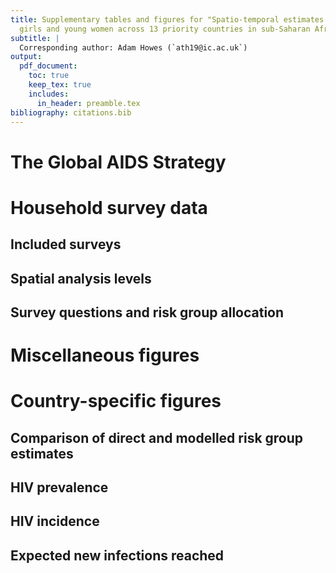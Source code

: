 ```yaml
---
title: Supplementary tables and figures for "Spatio-temporal estimates of HIV risk group proportions for adolescent
  girls and young women across 13 priority countries in sub-Saharan Africa"
subtitle: |
  Corresponding author: Adam Howes (`ath19@ic.ac.uk`)
output:
  pdf_document:
    toc: true
    keep_tex: true
    includes:
      in_header: preamble.tex
bibliography: citations.bib
---
```


\clearpage

<!-- So that the tables and figures in this appendix are numbered alphabetically --->
\setcounter{table}{0}  
\renewcommand{\thetable}{\AlphAlph{\value{table}}} 
\setcounter{figure}{0} 
\renewcommand{\thefigure}{\AlphAlph{\value{figure}}}

# The Global AIDS Strategy

\begin{table}[h]
\centering
\begin{tabularx}{\textwidth}{lX}
\toprule
Prioritisation strata & Criterion  \\
\midrule
Low & 0.3-1.0\% incidence and low-risk behaviour, or $<$0.3\% incidence and high-risk behaviour \\
Moderate & 1.0-3.0\% incidence and low-risk behaviour, or 0.3-1.0\% incidence and high-risk behaviour \\
High & 1.0-3.0\% incidence and high-risk behaviour \\
Very high & $>$3.0\% incidence \\
\bottomrule
\end{tabularx}
\caption{Prioritisation strata according to HIV incidence in the general population and behavioural risk.}
\label{tab:unaids-strategy-prioritisation}
\end{table}

\begin{table}[h]
\centering
\begin{tabularx}{\textwidth}{p{9cm}XXXX}
\toprule
Intervention & Low & Moderate & High & Very High \\
\midrule
Condoms and lube for those with non-regular partners(s) with unknown STI status and not on PrEP & 50\% & 70\% & 95\% & 95\% \\
STI screening and treatment & 10\% & 10\% & 80\% & 80\% \\
Access to PEP & - & - & 50\% & 90\% \\
PrEP use & - & 5\% & 50\% & 50\% \\
Economic empowerment & - & - & 20\% & 20\% \\
\bottomrule
\end{tabularx}
\caption{Commitments to be met for each intervention in terms of proportion of the prioritisation strata reached, where "-" represents no commitment.}
\label{tab:unaids-strategy-targets}
\end{table}

\clearpage

# Household survey data

## Included surveys

\begin{longtable}{rlrcrrrr}
\toprule
\multicolumn{1}{l}{} &  &  &  & \multicolumn{4}{c}{Sample size} \\ 
\cmidrule(lr){5-8}
\multicolumn{1}{l}{} & Type & Year & Transactional sex question & 15-19 & 20-24 & 25-29 & Total \\ 
\midrule
\multicolumn{1}{l}{Botswana} \\ 
\midrule
 & BAIS & 2013 & \cmark & 557 & 588 & 649 & 1794 \\ 
Total &  &  &  & $557$ & $588$ & $649$ & $1794$ \\ 
\midrule
\multicolumn{1}{l}{Cameroon} \\ 
\midrule
 & DHS & 2004 & \xmark & 2675 & 2207 & 1732 & 6614 \\ 
 & DHS & 2011 & \xmark & 3588 & 3115 & 2655 & 9358 \\ 
 & PHIA & 2017 & \xmark & 2620 & 2339 & 2259 & 7218 \\ 
 & DHS & 2018 & \cmark & 3349 & 2463 & 2345 & 8157 \\ 
Total &  &  &  & $12232$ & $10124$ & $8991$ & $31347$ \\ 
\midrule
\multicolumn{1}{l}{Kenya} \\ 
\midrule
 & DHS & 2003 & \xmark & 1819 & 1709 & 1391 & 4919 \\ 
 & DHS & 2008 & \xmark & 1767 & 1743 & 1419 & 4929 \\ 
 & DHS & 2014 & \xmark & 2861 & 2534 & 2858 & 8253 \\ 
Total &  &  &  & $6447$ & $5986$ & $5668$ & $18101$ \\ 
\midrule
\multicolumn{1}{l}{Lesotho} \\ 
\midrule
 & DHS & 2004 & \xmark & 1761 & 1455 & 1026 & 4242 \\ 
 & DHS & 2009 & \xmark & 1833 & 1543 & 1194 & 4570 \\ 
 & DHS & 2014 & \xmark & 1537 & 1292 & 1067 & 3896 \\ 
 & PHIA & 2017 & \cmark & 1156 & 1202 & 1054 & 3412 \\ 
Total &  &  &  & $6287$ & $5492$ & $4341$ & $16120$ \\ 
\midrule
\multicolumn{1}{l}{Mozambique} \\ 
\midrule
 & AIS & 2009 & \xmark & 1031 & 1106 & 987 & 3124 \\ 
 & DHS & 2011 & \xmark & 2932 & 2299 & 2206 & 7437 \\ 
 & AIS & 2015 & \xmark & 1552 & 1389 & 1080 & 4021 \\ 
Total &  &  &  & $5515$ & $4794$ & $4273$ & $14582$ \\ 
\midrule
\multicolumn{1}{l}{Malawi} \\ 
\midrule
 & DHS & 2000 & \xmark & 2914 & 2998 & 2358 & 8270 \\ 
 & DHS & 2004 & \xmark & 2407 & 2823 & 2135 & 7365 \\ 
 & DHS & 2010 & \xmark & 5031 & 4387 & 4309 & 13727 \\ 
 & DHS & 2015 & \cmark & 5273 & 5094 & 3976 & 14343 \\ 
 & PHIA & 2016 & \cmark & 1646 & 1934 & 1511 & 5091 \\ 
Total &  &  &  & $17271$ & $17236$ & $14289$ & $48796$ \\ 
\midrule
\multicolumn{1}{l}{Namibia} \\ 
\midrule
 & DHS & 2000 & \xmark & 1427 & 1313 & 1098 & 3838 \\ 
 & DHS & 2006 & \xmark & 2203 & 1869 & 1544 & 5616 \\ 
 & DHS & 2013 & \xmark & 1852 & 1709 & 1481 & 5042 \\ 
 & PHIA & 2017 & \cmark & 1491 & 1525 & 1370 & 4386 \\ 
Total &  &  &  & $6973$ & $6416$ & $5493$ & $18882$ \\ 
\midrule
\multicolumn{1}{l}{Eswatini} \\ 
\midrule
 & DHS & 2006 & \xmark & 1265 & 1027 & 731 & 3023 \\ 
 & PHIA & 2017 & \xmark & 1031 & 895 & 811 & 2737 \\ 
Total &  &  &  & $2296$ & $1922$ & $1542$ & $5760$ \\ 
\midrule
\multicolumn{1}{l}{Tanzania} \\ 
\midrule
 & AIS & 2003 & \xmark & 1466 & 1377 & 1270 & 4113 \\ 
 & AIS & 2007 & \xmark & 2137 & 1676 & 1509 & 5322 \\ 
 & DHS & 2010 & \xmark & 2221 & 1860 & 1613 & 5694 \\ 
 & AIS & 2012 & \xmark & 2474 & 1923 & 1815 & 6212 \\ 
 & PHIA & 2016 & \cmark & 2999 & 2845 & 2521 & 8365 \\ 
Total &  &  &  & $11297$ & $9681$ & $8728$ & $29706$ \\ 
\midrule
\multicolumn{1}{l}{Uganda} \\ 
\midrule
 & DHS & 2000 & \xmark & 1687 & 1541 & 1326 & 4554 \\ 
 & DHS & 2006 & \xmark & 1948 & 1660 & 1404 & 5012 \\ 
 & AIS & 2011 & \xmark & 2451 & 2164 & 1921 & 6536 \\ 
 & DHS & 2011 & \xmark & 2025 & 1664 & 1614 & 5303 \\ 
 & DHS & 2016 & \cmark & 4276 & 3782 & 3014 & 11072 \\ 
 & PHIA & 2016 & \xmark & 3289 & 3059 & 2574 & 8922 \\ 
\midrule 
Total &  &  &  & $15676$ & $13870$ & $11853$ & $41399$ \\ 
\midrule
\multicolumn{1}{l}{South Africa} \\ 
\midrule
 & DHS & 2016 & \cmark & 1505 & 1408 & 1397 & 4310 \\ 
Total &  &  &  & $1505$ & $1408$ & $1397$ & $4310$ \\ 
\midrule
\multicolumn{1}{l}{Zambia} \\ 
\midrule
 & DHS & 2007 & \xmark & 1598 & 1405 & 1373 & 4376 \\ 
 & DHS & 2013 & \xmark & 3685 & 3036 & 2789 & 9510 \\ 
 & PHIA & 2016 & \cmark & 2120 & 2045 & 1619 & 5784 \\ 
 & DHS & 2018 & \cmark & 3112 & 2687 & 2166 & 7965 \\ 
Total &  &  &  & $10515$ & $9173$ & $7947$ & $27635$ \\ 
\midrule
\multicolumn{1}{l}{Zimbabwe} \\ 
\midrule
 & DHS & 1999 & \xmark & 1467 & 1230 & 1011 & 3708 \\ 
 & DHS & 2005 & \xmark & 2128 & 1943 & 1438 & 5509 \\ 
 & DHS & 2010 & \xmark & 1963 & 1796 & 1679 & 5438 \\ 
 & DHS & 2015 & \cmark & 2154 & 1777 & 1646 & 5577 \\ 
 & PHIA & 2016 & \cmark & 2114 & 1817 & 1573 & 5504 \\ 
Total &  &  &  & $9826$ & $8563$ & $7347$ & $25736$ \\ 
\midrule 
\midrule 
Total &  &  &  & $106397$ & $95253$ & $82518$ & $284168$ \\ 
\bottomrule
\caption{All of the surveys that we used in our analysis and their sample sizes, disaggregated by respondent age.}
\label{tab:surveys-used}
\end{longtable}

\begin{table}[h]
\centering
\begin{tabularx}{\textwidth}{lX}
\toprule
Survey & Exclusion reason \\ 
 \midrule
MOZ2003DHS & No GPS coordinates available to place survey clusters within districts. \\
TZA2015DHS & Insufficient sexual behaviour questions. \\
UGA2004AIS & Unable to download region boundaries. \\
ZMB2002DHS & No GPS coordinates available to place survey clusters within districts. \\
\bottomrule
\end{tabularx}
\label{tab:surveys-excluded}
\caption{All of that surveys that were excluded from our analysis.}
\end{table}

\clearpage

## Spatial analysis levels

\begin{table}[h]
\centering
\begin{tabularx}{\textwidth}{lXX}
\toprule
Country & Number of areas & Analysis level \\ 
\midrule
Botswana & 27 & 3 \\ 
Cameroon & 58 & 2 \\ 
Kenya & 47 & 2 \\ 
Lesotho & 10 & 1 \\ 
Mozambique & 161 & 3 \\ 
Malawi & 33 & 5 \\ 
Namibia & 38 & 2 \\ 
Eswatini & 4 & 1 \\ 
Tanzania & 195 & 4 \\ 
Uganda & 136 & 3 \\ 
South Africa & 52 & 2 \\ 
Zambia & 116 & 2 \\ 
Zimbabwe & 63 & 2 \\ 
\bottomrule
\end{tabularx}
\label{tab:area-levels}
\caption{The numer of areas and analysis levels for each country that were used in our analysis.}
\end{table}

\clearpage

## Survey questions and risk group allocation

\begin{table}[h]
\centering
\begin{tabularx}{\textwidth}{lX}
\toprule
Variable(s) & Description \\
\midrule
\texttt{v501} & Current marital status of the respondent. \\
\texttt{v529} & Computed time since last sexual intercourse. \\
\texttt{v531} & Age at first sexual intercourse--imputed. \\
\texttt{v766b} & Number of sexual partners during the last 12 months (including husband). \\
\texttt{v767[a, b, c]} & Relationship with last three sexual partners. Options are: spouse, boyfriend not living with respondent, other friend, casual acquaintance, relative, commercial sex worker, live-in partner, other. \\
\texttt{v791a} & Had sex in return for gifts, cash or anything else in the past 12 months. Asked only to women 15-24 who are not in a union. \\
\bottomrule
\end{tabularx}
\caption{AIS, BAIS and DHS survey questions.}
\end{table}

\begin{table}[h]
\centering
\begin{tabularx}{\textwidth}{lX}
\toprule
Variable(s) & Description \\
\midrule
\texttt{part12monum} & Number of sexual partners during the last 12 months (including husband). \\
\texttt{part12modkr} & Reason for leaving \texttt{part12monum} blank. \\
\texttt{partlivew[1, 2, 3]} & Does the person you had sex with live in this household? \\
\texttt{partrelation[1, 2, 3]} & Relationship with last three sexual partners. Options are: husband, live-in partner, partner (not living with), ex-spouse/partner, friend/acquaintance, sex worker, sex worker client, stranger, other, don't know, refused. \\
\texttt{sellsx12mo} & Had sex for money and/or gifts in the last 12 months. \\
\texttt{buysx12mo} & Paid money or given gifts for sex in the last 12 months. \\
\bottomrule
\end{tabularx}
\caption{PHIA survey questions.}
\end{table}

\begin{figure}[h]
    \centering
    \includegraphics{depends/category-flowchart.png}
    \caption{Flowchart describing allocation of respondents to risk groups.}
    \label{fig:category-flowchart}
\end{figure}

\clearpage

# Miscellaneous figures

<!-- Might find a home for these. -->

\begin{figure}[h]
\centering
\makebox[\textwidth][c]{\includegraphics{depends/model-direct-benefits.png}}
\caption{Illustration of our model results for AGYW 20-24 in Tanzania in 2010 in the cohabiting risk group. Compared to the direct survey results, our spatio-temporally smoothed estimates more plausibly represent district-level heterogeneity, as well as imputing any districts with missing data.}
\label{fig:model-direct-benefits}
\end{figure}

\begin{figure}[h]
    \centering
    \makebox[\textwidth][c]{\includegraphics{depends/aaa-variance-proportions.png}}
    \caption{Proportion of variance explained by each random effect (Sobol' indices) when the multinomial regression model is fit to each country individually. In this setting, country-category random effects are not included in the model and year-category random effects are replaced by survey-category random effects (for countries with surveys in multiple years). Countries are ordered by the proportion of their variance which is explained by the area-category random effects.}
\label{fig:aaa-variance-proportions}
\end{figure}


\begin{figure}[h]
\centering
\makebox[\textwidth][c]{\includegraphics{depends/age-variation.png}}
\caption{The posterior density of national-level risk group proportions by age, illustrating the bi-modality of the cohabiting partner and non-regular and multiple partner(s) risk groups.}
\label{fig:age-variation}
\end{figure}

\clearpage

# Country-specific figures

## Comparison of direct and modelled risk group estimates

\begin{figure}[h]
\centering
\makebox[\textwidth][c]{\includegraphics{depends/temporal-interpolation-ribbon-1.png}}
\caption{Comparison of modelled and direct national-level estimates in 1999-2018 in Botswana. Estimates are described as "partially direct" when there are no surveys containing a transactional sex question in a country-age-group and we instead used modelled logistic regression estimates to differentiate the direct estimates.}
\label{fig:temporal-interpolation-ribbon-1}
\end{figure}

\begin{figure}[h]
\centering
\makebox[\textwidth][c]{\includegraphics{depends/temporal-interpolation-ribbon-2.png}}
\caption{Comparison of modelled and direct national-level estimates in 1999-2018 in Cameroon. Estimates are described as "partially direct" when there are no surveys containing a transactional sex question in a country-age-group and we instead used modelled logistic regression estimates to differentiate the direct estimates.}
\label{fig:temporal-interpolation-ribbon-2}
\end{figure}

\begin{figure}[h]
\centering
\makebox[\textwidth][c]{\includegraphics{depends/temporal-interpolation-ribbon-3.png}}
\caption{Comparison of modelled and direct national-level estimates in 1999-2018 in Kenya. Estimates are described as "partially direct" when there are no surveys containing a transactional sex question in a country-age-group and we instead used modelled logistic regression estimates to differentiate the direct estimates.}
\label{fig:temporal-interpolation-ribbon-3}
\end{figure}

\begin{figure}[h]
\centering
\makebox[\textwidth][c]{\includegraphics{depends/temporal-interpolation-ribbon-4.png}}
\caption{Comparison of modelled and direct national-level estimates in 1999-2018 in Lesotho. Estimates are described as "partially direct" when there are no surveys containing a transactional sex question in a country-age-group and we instead used modelled logistic regression estimates to differentiate the direct estimates.}
\label{fig:temporal-interpolation-ribbon-4}
\end{figure}

\begin{figure}[h]
\centering
\makebox[\textwidth][c]{\includegraphics{depends/temporal-interpolation-ribbon-5.png}}
\caption{Comparison of modelled and direct national-level estimates in 1999-2018 in Mozambique. Estimates are described as "partially direct" when there are no surveys containing a transactional sex question in a country-age-group and we instead used modelled logistic regression estimates to differentiate the direct estimates.}
\label{fig:temporal-interpolation-ribbon-5}
\end{figure}

\begin{figure}[h]
\centering
\makebox[\textwidth][c]{\includegraphics{depends/temporal-interpolation-ribbon-6.png}}
\caption{Comparison of modelled and direct national-level estimates in 1999-2018 in Malawi. Estimates are described as "partially direct" when there are no surveys containing a transactional sex question in a country-age-group and we instead used modelled logistic regression estimates to differentiate the direct estimates.}
\label{fig:temporal-interpolation-ribbon-6}
\end{figure}

\begin{figure}[h]
\centering
\makebox[\textwidth][c]{\includegraphics{depends/temporal-interpolation-ribbon-7.png}}
\caption{Comparison of modelled and direct national-level estimates in 1999-2018 in Namibia. Estimates are described as "partially direct" when there are no surveys containing a transactional sex question in a country-age-group and we instead used modelled logistic regression estimates to differentiate the direct estimates.}
\label{fig:temporal-interpolation-ribbon-7}
\end{figure}

\begin{figure}[h]
\centering
\makebox[\textwidth][c]{\includegraphics{depends/temporal-interpolation-ribbon-8.png}}
\caption{Comparison of modelled and direct national-level estimates in 1999-2018 in Eswatini. Estimates are described as "partially direct" when there are no surveys containing a transactional sex question in a country-age-group and we instead used modelled logistic regression estimates to differentiate the direct estimates.}
\label{fig:temporal-interpolation-ribbon-8}
\end{figure}

\begin{figure}[h]
\centering
\makebox[\textwidth][c]{\includegraphics{depends/temporal-interpolation-ribbon-9.png}}
\caption{Comparison of modelled and direct national-level estimates in 1999-2018 in Tanzania. Estimates are described as "partially direct" when there are no surveys containing a transactional sex question in a country-age-group and we instead used modelled logistic regression estimates to differentiate the direct estimates.}
\label{fig:temporal-interpolation-ribbon-9}
\end{figure}

\begin{figure}[h]
\centering
\makebox[\textwidth][c]{\includegraphics{depends/temporal-interpolation-ribbon-10.png}}
\caption{Comparison of modelled and direct national-level estimates in 1999-2018 in Uganda. Estimates are described as "partially direct" when there are no surveys containing a transactional sex question in a country-age-group and we instead used modelled logistic regression estimates to differentiate the direct estimates.}
\label{fig:temporal-interpolation-ribbon-10}
\end{figure}

\begin{figure}[h]
\centering
\makebox[\textwidth][c]{\includegraphics{depends/temporal-interpolation-ribbon-11.png}}
\caption{Comparison of modelled and direct national-level estimates in 1999-2018 in South Africa. Estimates are described as "partially direct" when there are no surveys containing a transactional sex question in a country-age-group and we instead used modelled logistic regression estimates to differentiate the direct estimates.}
\label{fig:temporal-interpolation-ribbon-11}
\end{figure}

\begin{figure}[h]
\centering
\makebox[\textwidth][c]{\includegraphics{depends/temporal-interpolation-ribbon-12.png}}
\caption{Comparison of modelled and direct national-level estimates in 1999-2018 in Zambia. Estimates are described as "partially direct" when there are no surveys containing a transactional sex question in a country-age-group and we instead used modelled logistic regression estimates to differentiate the direct estimates.}
\label{fig:temporal-interpolation-ribbon-12}
\end{figure}

\begin{figure}[h]
\centering
\makebox[\textwidth][c]{\includegraphics{depends/temporal-interpolation-ribbon-13.png}}
\caption{Comparison of modelled and direct national-level estimates in 1999-2018 in Zimbabwe. Estimates are described as "partially direct" when there are no surveys containing a transactional sex question in a country-age-group and we instead used modelled logistic regression estimates to differentiate the direct estimates.}
\label{fig:temporal-interpolation-ribbon-13}
\end{figure}

\clearpage

## HIV prevalence

\begin{figure}[h]
    \centering
    \makebox[\textwidth][c]{\includegraphics{depends/prev-district-sexbehav-logit-1.png}}
    \caption{District-level HIV prevalence for each of the risk groups in 2018 in Botswana.}
    \label{fig:prevalence-district-sexbehav-1}
\end{figure}

\begin{figure}[h]
    \centering
    \makebox[\textwidth][c]{\includegraphics{depends/prev-district-sexbehav-logit-2.png}}
    \caption{District-level HIV prevalence for each of the risk groups in 2018 in Cameroon.}
    \label{fig:prevalence-district-sexbehav-2}
\end{figure}

\begin{figure}[h]
    \centering
    \makebox[\textwidth][c]{\includegraphics{depends/prev-district-sexbehav-logit-3.png}}
    \caption{District-level HIV prevalence for each of the risk groups in 2018 in Kenya.}
    \label{fig:prevalence-district-sexbehav-3}
\end{figure}

\begin{figure}[h]
    \centering
    \makebox[\textwidth][c]{\includegraphics{depends/prev-district-sexbehav-logit-4.png}}
    \caption{District-level HIV prevalence for each of the risk groups in 2018 in Lesotho.}
    \label{fig:prevalence-district-sexbehav-4}
\end{figure}

\begin{figure}[h]
    \centering
    \makebox[\textwidth][c]{\includegraphics{depends/prev-district-sexbehav-logit-5.png}}
    \caption{District-level HIV prevalence for each of the risk groups in 2018 in Mozambique.}
    \label{fig:prevalence-district-sexbehav-5}
\end{figure}

\begin{figure}[h]
    \centering
    \makebox[\textwidth][c]{\includegraphics{depends/prev-district-sexbehav-logit-6.png}}
    \caption{District-level HIV prevalence for each of the risk groups in 2018 in Malawi.}
    \label{fig:prevalence-district-sexbehav-6}
\end{figure}

\begin{figure}[h]
    \centering
    \makebox[\textwidth][c]{\includegraphics{depends/prev-district-sexbehav-logit-7.png}}
    \caption{District-level HIV prevalence for each of the risk groups in 2018 in Namibia.}
    \label{fig:prevalence-district-sexbehav-7}
\end{figure}

\begin{figure}[h]
    \centering
    \makebox[\textwidth][c]{\includegraphics{depends/prev-district-sexbehav-logit-8.png}}
    \caption{District-level HIV prevalence for each of the risk groups in 2018 in Eswatini.}
    \label{fig:prevalence-district-sexbehav-8}
\end{figure}

\begin{figure}[h]
    \centering
    \makebox[\textwidth][c]{\includegraphics{depends/prev-district-sexbehav-logit-9.png}}
    \caption{District-level HIV prevalence for each of the risk groups in 2018 in Tanzania.}
    \label{fig:prevalence-district-sexbehav-9}
\end{figure}

\begin{figure}[h]
    \centering
    \makebox[\textwidth][c]{\includegraphics{depends/prev-district-sexbehav-logit-10.png}}
    \caption{District-level HIV prevalence for each of the risk groups in 2018 in Uganda.}
    \label{fig:prevalence-district-sexbehav-10}
\end{figure}

\begin{figure}[h]
    \centering
    \makebox[\textwidth][c]{\includegraphics{depends/prev-district-sexbehav-logit-11.png}}
    \caption{District-level HIV prevalence for each of the risk groups in 2018 in South Africa.}
    \label{fig:prevalence-district-sexbehav-11}
\end{figure}

\begin{figure}[h]
    \centering
    \makebox[\textwidth][c]{\includegraphics{depends/prev-district-sexbehav-logit-12.png}}
    \caption{District-level HIV prevalence for each of the risk groups in 2018 in Zambia.}
    \label{fig:prevalence-district-sexbehav-12}
\end{figure}

\begin{figure}[h]
    \centering
    \makebox[\textwidth][c]{\includegraphics{depends/prev-district-sexbehav-logit-13.png}}
    \caption{District-level HIV prevalence for each of the risk groups in 2018 in Zimbabwe.}
    \label{fig:prevalence-district-sexbehav-13}
\end{figure}

\clearpage

## HIV incidence

\begin{figure}[h]
    \centering
    \makebox[\textwidth][c]{\includegraphics{depends/incidence-district-sexbehav-1.png}}
    \caption{District-level HIV incidence for each of the risk groups in 2018 in Botswana.}
    \label{fig:incidence-district-sexbehav-1}
\end{figure}

\begin{figure}[h]
    \centering
    \makebox[\textwidth][c]{\includegraphics{depends/incidence-district-sexbehav-2.png}}
    \caption{District-level HIV incidence for each of the risk groups in 2018 in Cameroon.}
    \label{fig:incidence-district-sexbehav-2}
\end{figure}

\begin{figure}[h]
    \centering
    \makebox[\textwidth][c]{\includegraphics{depends/incidence-district-sexbehav-3.png}}
    \caption{District-level HIV incidence for each of the risk groups in 2018 in Kenya.}
    \label{fig:incidence-district-sexbehav-3}
\end{figure}

\begin{figure}[h]
    \centering
    \makebox[\textwidth][c]{\includegraphics{depends/incidence-district-sexbehav-4.png}}
    \caption{District-level HIV incidence for each of the risk groups in 2018 in Lesotho.}
    \label{fig:incidence-district-sexbehav-4}
\end{figure}

\begin{figure}[h]
    \centering
    \makebox[\textwidth][c]{\includegraphics{depends/incidence-district-sexbehav-5.png}}
    \caption{District-level HIV incidence for each of the risk groups in 2018 in Mozambique.}
    \label{fig:incidence-district-sexbehav-5}
\end{figure}

\begin{figure}[h]
    \centering
    \makebox[\textwidth][c]{\includegraphics{depends/incidence-district-sexbehav-6.png}}
    \caption{District-level HIV incidence for each of the risk groups in 2018 in Malawi.}
    \label{fig:incidence-district-sexbehav-6}
\end{figure}

\begin{figure}[h]
    \centering
    \makebox[\textwidth][c]{\includegraphics{depends/incidence-district-sexbehav-7.png}}
    \caption{District-level HIV incidence for each of the risk groups in 2018 in Namibia.}
    \label{fig:incidence-district-sexbehav-7}
\end{figure}

\begin{figure}[h]
    \centering
    \makebox[\textwidth][c]{\includegraphics{depends/incidence-district-sexbehav-8.png}}
    \caption{District-level HIV incidence for each of the risk groups in 2018 in Eswatini.}
    \label{fig:incidence-district-sexbehav-8}
\end{figure}

\begin{figure}[h]
    \centering
    \makebox[\textwidth][c]{\includegraphics{depends/incidence-district-sexbehav-9.png}}
    \caption{District-level HIV incidence for each of the risk groups in 2018 in Tanzania.}
    \label{fig:incidence-district-sexbehav-9}
\end{figure}

\begin{figure}[h]
    \centering
    \makebox[\textwidth][c]{\includegraphics{depends/incidence-district-sexbehav-10.png}}
    \caption{District-level HIV incidence for each of the risk groups in 2018 in Uganda.}
    \label{fig:incidence-district-sexbehav-10}
\end{figure}

\begin{figure}[h]
    \centering
    \makebox[\textwidth][c]{\includegraphics{depends/incidence-district-sexbehav-11.png}}
    \caption{District-level HIV incidence for each of the risk groups in 2018 in South Africa.}
    \label{fig:incidence-district-sexbehav-11}
\end{figure}

\begin{figure}[h]
    \centering
    \makebox[\textwidth][c]{\includegraphics{depends/incidence-district-sexbehav-12.png}}
    \caption{District-level HIV incidence for each of the risk groups in 2018 in Zambia.}
    \label{fig:incidence-district-sexbehav-12}
\end{figure}

\begin{figure}[h]
    \centering
    \makebox[\textwidth][c]{\includegraphics{depends/incidence-district-sexbehav-13.png}}
    \caption{District-level HIV incidence for each of the risk groups in 2018 in Zimbabwe.}
    \label{fig:incidence-district-sexbehav-13}
\end{figure}

\clearpage

## Expected new infections reached

\begin{figure}[h]
\centering
\makebox[\textwidth][c]{\includegraphics{depends/infections-reached-country-1.png}}
\caption{Percentage of expected new infections reached taking a variety of risk stratification approaches against the percentage of at risk population reached in Botswana.}
\label{fig:infections-reached-country-1}
\end{figure}

\begin{figure}[h]
\centering
\makebox[\textwidth][c]{\includegraphics{depends/infections-reached-country-2.png}}
\caption{Percentage of expected new infections reached taking a variety of risk stratification approaches against the percentage of at risk population reached in Cameroon.}
\label{fig:infections-reached-country-2}
\end{figure}

\begin{figure}[h]
\centering
\makebox[\textwidth][c]{\includegraphics{depends/infections-reached-country-3.png}}
\caption{Percentage of expected new infections reached taking a variety of risk stratification approaches against the percentage of at risk population reached in Kenya.}
\label{fig:infections-reached-country-3}
\end{figure}

\begin{figure}[h]
\centering
\makebox[\textwidth][c]{\includegraphics{depends/infections-reached-country-4.png}}
\caption{Percentage of expected new infections reached taking a variety of risk stratification approaches against the percentage of at risk population reached in Lesotho.}
\label{fig:infections-reached-country-4}
\end{figure}

\begin{figure}[h]
\centering
\makebox[\textwidth][c]{\includegraphics{depends/infections-reached-country-5.png}}
\caption{Percentage of expected new infections reached taking a variety of risk stratification approaches against the percentage of at risk population reached in Mozambique.}
\label{fig:infections-reached-country-5}
\end{figure}

\begin{figure}[h]
\centering
\makebox[\textwidth][c]{\includegraphics{depends/infections-reached-country-6.png}}
\caption{Percentage of expected new infections reached taking a variety of risk stratification approaches against the percentage of at risk population reached in Malawi.}
\label{fig:infections-reached-country-6}
\end{figure}

\begin{figure}[h]
\centering
\makebox[\textwidth][c]{\includegraphics{depends/infections-reached-country-7.png}}
\caption{Percentage of expected new infections reached taking a variety of risk stratification approaches against the percentage of at risk population reached in Namibia.}
\label{fig:infections-reached-country-7}
\end{figure}

\begin{figure}[h]
\centering
\makebox[\textwidth][c]{\includegraphics{depends/infections-reached-country-8.png}}
\caption{Percentage of expected new infections reached taking a variety of risk stratification approaches against the percentage of at risk population reached in Eswatini.}
\label{fig:infections-reached-country-8}
\end{figure}

\begin{figure}[h]
\centering
\makebox[\textwidth][c]{\includegraphics{depends/infections-reached-country-9.png}}
\caption{Percentage of expected new infections reached taking a variety of risk stratification approaches against the percentage of at risk population reached in Tanzania.}
\label{fig:infections-reached-country-9}
\end{figure}

\begin{figure}[h]
\centering
\makebox[\textwidth][c]{\includegraphics{depends/infections-reached-country-10.png}}
\caption{Percentage of expected new infections reached taking a variety of risk stratification approaches against the percentage of at risk population reached in Uganda.}
\label{fig:infections-reached-country-10}
\end{figure}

\begin{figure}[h]
\centering
\makebox[\textwidth][c]{\includegraphics{depends/infections-reached-country-11.png}}
\caption{Percentage of expected new infections reached taking a variety of risk stratification approaches against the percentage of at risk population reached in South Africa.}
\label{fig:infections-reached-country-11}
\end{figure}

\begin{figure}[h]
\centering
\makebox[\textwidth][c]{\includegraphics{depends/infections-reached-country-12.png}}
\caption{Percentage of expected new infections reached taking a variety of risk stratification approaches against the percentage of at risk population reached in Zambia.}
\label{fig:infections-reached-country-12}
\end{figure}

\begin{figure}[h]
\centering
\makebox[\textwidth][c]{\includegraphics{depends/infections-reached-country-13.png}}
\caption{Percentage of expected new infections reached taking a variety of risk stratification approaches against the percentage of at risk population reached in Zimbabwe.}
\label{fig:infections-reached-country-13}
\end{figure}
